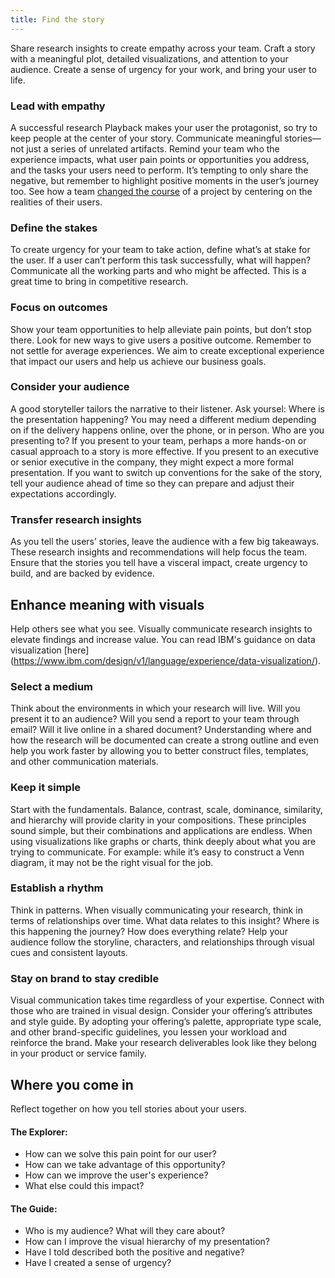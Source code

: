 ```yaml
---
title: Find the story
---
```


<PageDescription>

Share research insights to create empathy across your team. Craft a story with a meaningful plot, detailed visualizations, and attention to your audience. Create a sense of urgency for your work, and bring your user to life.

</PageDescription>

### Lead with empathy

A successful research Playback makes your user the protagonist, so try to keep people at the center of your story. Communicate meaningful stories—not just a series of unrelated artifacts. Remind your team who the experience impacts, what user pain points or opportunities you address, and the tasks your users need to perform. It’s tempting to only share the negative, but remember to highlight positive moments in the user’s journey too. See how a team [changed the course](https://medium.com/enterprise-design-thinking/project-monocle-a-case-for-design-research-f86a1a08df2e) of a project by centering on the realities of their users.

### Define the stakes

To create urgency for your team to take action, define what’s at stake for the user. If a user can’t perform this task successfully, what will happen? Communicate all the working parts and who might be affected. This is a great time to bring in competitive research.

### Focus on outcomes

Show your team opportunities to help alleviate pain points, but don’t stop there. Look for new ways to give users a positive outcome. Remember to not settle for average experiences. We aim to create exceptional experience that impact our users and help us achieve our business goals.


### Consider your audience

A good storyteller tailors the narrative to their listener. Ask yoursel: Where is the presentation happening? You may need a different medium depending on if the delivery happens online, over the phone, or in person. Who are you presenting to? If you present to your team, perhaps a more hands-on or casual approach to a story is more effective. If you present to an executive or senior executive in the company, they might expect a more formal presentation. If you want to switch up conventions for the sake of the story, tell your audience ahead of time so they can prepare and adjust their expectations accordingly.

### Transfer research insights

As you tell the users’ stories, leave the audience with a few big takeaways. These research insights and recommendations will help focus the team. Ensure that the stories you tell have a visceral impact, create urgency to build, and are backed by evidence.

## Enhance meaning with visuals

Help others see what you see. Visually communicate research insights to elevate findings and increase value. You can read IBM's guidance on data visualization [here] (https://www.ibm.com/design/v1/language/experience/data-visualization/).

### Select a medium

Think about the environments in which your research will live. Will you present it to an audience? Will you send a report to your team through email? Will it live online in a shared document? Understanding where and how the research will be documented can create a strong outline and even help you work faster by allowing you to better construct files, templates, and other communication materials.

### Keep it simple

Start with the fundamentals. Balance, contrast, scale, dominance, similarity, and hierarchy will provide clarity in your compositions. These principles sound simple, but their combinations and applications are endless. When using visualizations like graphs or charts, think deeply about what you are trying to communicate. For example: while it’s easy to construct a Venn diagram, it may not be the right visual for the job.

### Establish a rhythm

Think in patterns. When visually communicating your research, think in terms of relationships over time. What data relates to this insight? Where is this happening the journey? How does everything relate? Help your audience follow the storyline, characters, and relationships through visual cues and consistent layouts.

### Stay on brand to stay credible

Visual communication takes time regardless of your expertise. Connect with those who are trained in visual design. Consider your offering’s attributes and style guide. By adopting your offering’s palette, appropriate type scale, and other brand-specific guidelines, you lessen your workload and reinforce the brand. Make your research deliverables look like they belong in your product or service family.

## Where you come in

Reflect together on how you tell stories about your users.

#### The Explorer:

- How can we solve this pain point for our user?
- How can we take advantage of this opportunity?
- How can we improve the user's experience?
- What else could this impact?

#### The Guide:

- Who is my audience? What will they care about?
- How can I improve the visual hierarchy of my presentation?
- Have I told described both the positive and negative?
- Have I created a sense of urgency?
